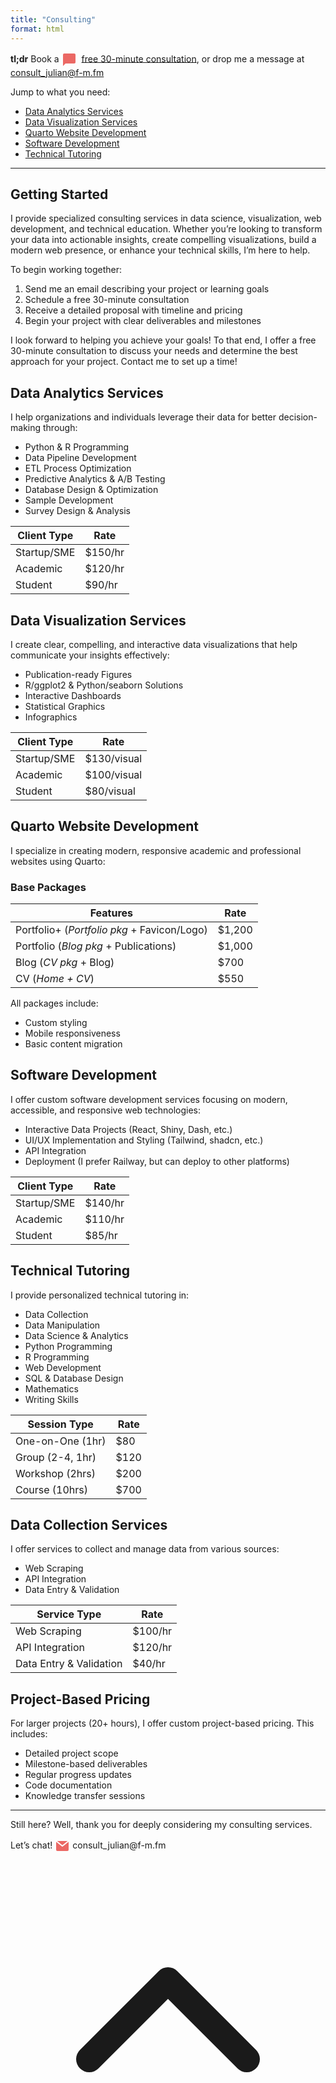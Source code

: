 ```yaml
---
title: "Consulting"
format: html
---
```


<p>
<strong>tl;dr</strong> Book a <svg xmlns="http://www.w3.org/2000/svg" width="24" height="24" viewBox="0 0 24 24" style="display: inline-block; margin-right: 4px; vertical-align: middle;"><path d="M20 2H4C2.9 2 2 2.9 2 4V22L6 18H20C21.1 18 22 17.1 22 16V4C22 2.9 21.1 2 20 2Z" fill="#eb6864"/></svg>
[free 30-minute consultation](https://calendly.com/jdnricardo/new-meeting), or drop me a message at 
<a href="mailto:consult_julian@f-m.fm" style="display: inline-block;">consult_julian@f-m.fm</a>
</p>

Jump to what you need:

* [Data Analytics Services](#data-analytics-services)
* [Data Visualization Services](#data-visualization-services)
* [Quarto Website Development](#quarto-website-development)
* [Software Development](#software-development)
* [Technical Tutoring](#technical-tutoring)

----------

## Getting Started

I provide specialized consulting services in data science, visualization, web development, and technical education. Whether you're looking to transform your data into actionable insights, create compelling visualizations, build a modern web presence, or enhance your technical skills, I'm here to help.

To begin working together:

1. Send me an email describing your project or learning goals
2. Schedule a free 30-minute consultation
3. Receive a detailed proposal with timeline and pricing
4. Begin your project with clear deliverables and milestones

I look forward to helping you achieve your goals! To that end, I offer a free 30-minute consultation to discuss your needs and determine the best approach for your project. Contact me to set up a time!

## Data Analytics Services

I help organizations and individuals leverage their data for better decision-making through:

* Python & R Programming
* Data Pipeline Development
* ETL Process Optimization
* Predictive Analytics & A/B Testing
* Database Design & Optimization
* Sample Development
* Survey Design & Analysis

| Client Type | Rate    |
|-------------|---------|
| Startup/SME | $150/hr |
| Academic    | $120/hr |
| Student     | $90/hr  |

## Data Visualization Services

I create clear, compelling, and interactive data visualizations that help communicate your insights effectively:

* Publication-ready Figures
* R/ggplot2 & Python/seaborn Solutions
* Interactive Dashboards
* Statistical Graphics
* Infographics

| Client Type | Rate         |
|-------------|--------------|
| Startup/SME | $130/visual  |
| Academic    | $100/visual  |
| Student     | $80/visual   |

## Quarto Website Development

I specialize in creating modern, responsive academic and professional websites using Quarto:

### Base Packages

| Features                                           | Rate   |
|---------------------------------------------------|--------|
| Portfolio+ (*Portfolio pkg* + Favicon/Logo)      | $1,200 |
| Portfolio (*Blog pkg* + Publications)      | $1,000 |
| Blog (*CV pkg* + Blog)                     | $700   |
| CV (*Home + CV*)                                  | $550   |

All packages include:

* Custom styling
* Mobile responsiveness
* Basic content migration

## Software Development

I offer custom software development services focusing on modern, accessible, and responsive web technologies:

* Interactive Data Projects (React, Shiny, Dash, etc.)
* UI/UX Implementation and Styling (Tailwind, shadcn, etc.)
* API Integration
* Deployment (I prefer Railway, but can deploy to other platforms)

| Client Type | Rate    |
|-------------|---------|
| Startup/SME | $140/hr |
| Academic    | $110/hr |
| Student     | $85/hr  |

## Technical Tutoring

I provide personalized technical tutoring in:

* Data Collection
* Data Manipulation
* Data Science & Analytics
* Python Programming
* R Programming
* Web Development
* SQL & Database Design
* Mathematics
* Writing Skills

| Session Type        | Rate      |
|--------------------|-----------|
| One-on-One (1hr)   | $80      |
| Group (2-4, 1hr)   | $120     |
| Workshop (2hrs)    | $200     |
| Course (10hrs)     | $700     |

## Data Collection Services

I offer services to collect and manage data from various sources:

* Web Scraping
* API Integration
* Data Entry & Validation

| Service Type | Rate    |
|--------------|---------|
| Web Scraping | $100/hr |
| API Integration | $120/hr |
| Data Entry & Validation | $40/hr |

## Project-Based Pricing

For larger projects (20+ hours), I offer custom project-based pricing. This includes:

* Detailed project scope
* Milestone-based deliverables
* Regular progress updates
* Code documentation
* Knowledge transfer sessions

--------------------------------

Still here? Well, thank you for deeply considering my consulting services.

Let's chat! <svg xmlns="http://www.w3.org/2000/svg" width="24" height="24" viewBox="0 0 24 24" style="margin-right: 4px; vertical-align: middle;"><rect x="2" y="4" width="20" height="16" rx="2" fill="#eb6864"/><path d="M22 4l-10 8L2 4" stroke="white" stroke-width="2" fill="none"/></svg>consult_julian@f-m.fm

<a href="#" class="back-to-top" id="back-to-top" aria-label="Back to top">
  <svg xmlns="http://www.w3.org/2000/svg" viewBox="0 0 24 24" fill="none" stroke="currentColor" stroke-width="2" stroke-linecap="round" stroke-linejoin="round">
    <path d="M18 15l-6-6-6 6"/>
  </svg>
</a>